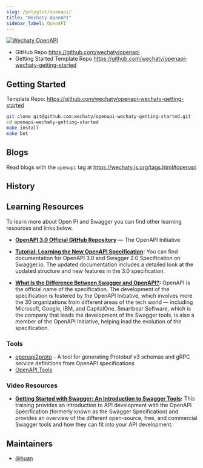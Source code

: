 ```yaml
---
slug: /polyglot/openapi/
title: "Wechaty OpenAPI"
sidebar_label: OpenAPI
---
```



[![Wechaty OpenAPI](https://img.shields.io/badge/Wechaty-OpenAPI-6a4)](https://github.com/wechaty/openapi)

- GitHub Repo <https://github.com/wechaty/openapi>
- Getting Started Template Repo <https://github.com/wechaty/openapi-wechaty-getting-started>

## Getting Started

Template Repo: <https://github.com/wechaty/openapi-wechaty-getting-started>

```sh
git clone git@github.com:wechaty/openapi-wechaty-getting-started.git
cd openapi-wechaty-getting-started
make install
make bot
```

## Blogs

Read blogs with the `openapi` tag at <https://wechaty.js.org/tags.html#openapi>

## History

<zero-md src='https://raw.githubusercontent.com/wechaty/wechaty/master/CHANGELOG.md'></zero-md>

## Learning Resources

To learn more about Open PI and Swagger you can find other learning resources and links below.

- **[OpenAPI 3.0 Official GitHub Repository](https://github.com/OAI/OpenAPI-Specification)** — The OpenAPI Initiative

- **[Tutorial: Learning the New OpenAPI Specification](https://swagger.io/docs/specification/about/):**
  You can find documentation for OpenAPI 3.0 and Swagger 2.0 Specification on Swagger.io. The updated documentation includes a detailed look at the updated structure and new features in the 3.0 specification.

- **[What Is the Difference Between Swagger and OpenAPI?](https://swagger.io/blog/difference-between-swagger-and-openapi/):**
  OpenAPI is the official name of the specification. The development of the specification is fostered by the OpenAPI Initiative, which involves more the 30 organizations from different areas of the tech world — including Microsoft, Google, IBM, and CapitalOne. Smartbear Software, which is the company that leads the development of the Swagger tools, is also a member of the OpenAPI Initiative, helping lead the evolution of the specification.

### **Tools**

- [openapi2proto](https://github.com/NYTimes/openapi2proto) - A tool for generating Protobuf v3 schemas and gRPC service definitions from OpenAPI specifications
- [OpenAPI.Tools](https://openapi.tools/)

### **Video Resources**

- **[Getting Started with Swagger: An Introduction to Swagger Tools](https://swagger.io/resources/webinars/getting-started-with-swagger/):**
  This training provides an introduction to API development with the OpenAPI Specification (formerly known as the Swagger Specification) and provides an overview of the different open-source, free, and commercial Swagger tools and how they can fit into your API development.

## Maintainers

- [@huan](https://wechaty.js.org/contributors/huan)
